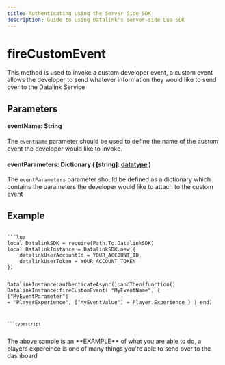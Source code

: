 ```yaml
---
title: Authenticating using the Server Side SDK
description: Guide to using Datalink's server-side Lua SDK
---
```



# fireCustomEvent

This method is used to invoke a custom developer event, a custom event allows the developer to send whatever information they would like to send over to the Datalink Service

## Parameters

#### eventName: String

The `eventName` parameter should be used to define the name of the custom event the developer would like to invoke. 

#### eventParameters: Dictionary ( [string]: [datatype](https://www.tutorialspoint.com/lua/lua_data_types.htm) )

The `eventParameters` parameter should be defined as a dictionary which contains the parameters the developer would like to attach to the custom event

## Example

<Code>
```lua
local DatalinkSDK = require(Path.To.DatalinkSDK)
local DatalinkInstance = DatalinkSDK.new({
	datalinkUserAccountId = YOUR_ACCOUNT_ID,
	datalinkUserToken = YOUR_ACCOUNT_TOKEN
})

DatalinkInstance:authenticateAsync():andThen(function()
	DatalinkInstance:fireCustomEvent(
		"MyEventName", {
			["MyEventParameter"] = "PlayerExperience",
			["MyEventValue"] = Player.Experience
		}
	)
end)
```
```typescript

```
</Code>

<Callout type="warning" emoji="">
  The above sample is an **EXAMPLE** of what you are able to do, a players expereince is one of many things you're able to send over to the dashboard
</Callout>